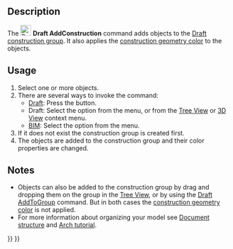 <languages/>
<translate>

<!--T:8-->
{{Docnav
|[[Draft_AddToGroup|AddToGroup]]
|[[Draft_ToggleDisplayMode|ToggleDisplayMode]]
|[[Draft_Workbench|Draft]]
|IconL=Draft_AddToGroup.svg
|IconR=Draft_ToggleDisplayMode.svg
|IconC=Workbench_Draft.svg
}}

<!--T:1-->
{{GuiCommand
|Name=Draft AddConstruction
|MenuLocation=Utilities → Add to Construction Group<br>Utils → Add to Construction Group
|Workbenches=[[Draft_Workbench|Draft]], [[BIM_Workbench|BIM]]
|Version=0.17
|SeeAlso=[[Draft_ToggleConstructionMode|Draft ToggleConstructionMode]], [[Draft_AddToGroup|Draft AddToGroup]]
}}

==Description== <!--T:2-->

<!--T:4-->
The [[Image:Draft_AddConstruction.svg|24px]] '''Draft AddConstruction''' command adds objects to the [[Draft_ToggleConstructionMode|Draft construction group]]. It also applies the [[Draft_ToggleConstructionMode#Preferences|construction geometry color]] to the objects.

==Usage== <!--T:3-->

<!--T:5-->
# Select one or more objects.
# There are several ways to invoke the command:
#* [[Draft_Workbench|Draft]]: Press the {{Button|[[Image:Draft_AddConstruction.svg|16px]] [[Draft_AddConstruction|Add to Construction Group]]}} button.
#* Draft: Select the {{MenuCommand|Utilities → [[Image:Draft_AddConstruction.svg|16px]] Add to Construction Group}} option from the menu, or from the [[Tree_View|Tree View]] or [[3D_View|3D View]] context menu.
#* [[BIM_Workbench|BIM]]: Select the {{MenuCommand|Utils → [[Image:Draft_AddConstruction.svg|16px]] Add to Construction Group}} option from the menu.
# If it does not exist the construction group is created first.
# The objects are added to the construction group and their color properties are changed.

==Notes== <!--T:13-->

<!--T:6-->
* Objects can also be added to the construction group by drag and dropping them on the group in the [[Tree_View|Tree View]], or by using the [[Draft_AddToGroup|Draft AddToGroup]] command. But in both cases the [[Draft_ToggleConstructionMode#Preferences|construction geometry color]] is not applied.
* For more information about organizing your model see [[Document_structure|Document structure]] and [[Arch_tutorial#Organizing_your_model|Arch tutorial]].


<!--T:7-->
{{Docnav
|[[Draft_AddToGroup|AddToGroup]]
|[[Draft_ToggleDisplayMode|ToggleDisplayMode]]
|[[Draft_Workbench|Draft]]
|IconL=Draft_AddToGroup.svg
|IconR=Draft_ToggleDisplayMode.svg
|IconC=Workbench_Draft.svg
}}

</translate>
{{Draft Tools navi{{#translation:}}}}
{{Userdocnavi{{#translation:}}}}